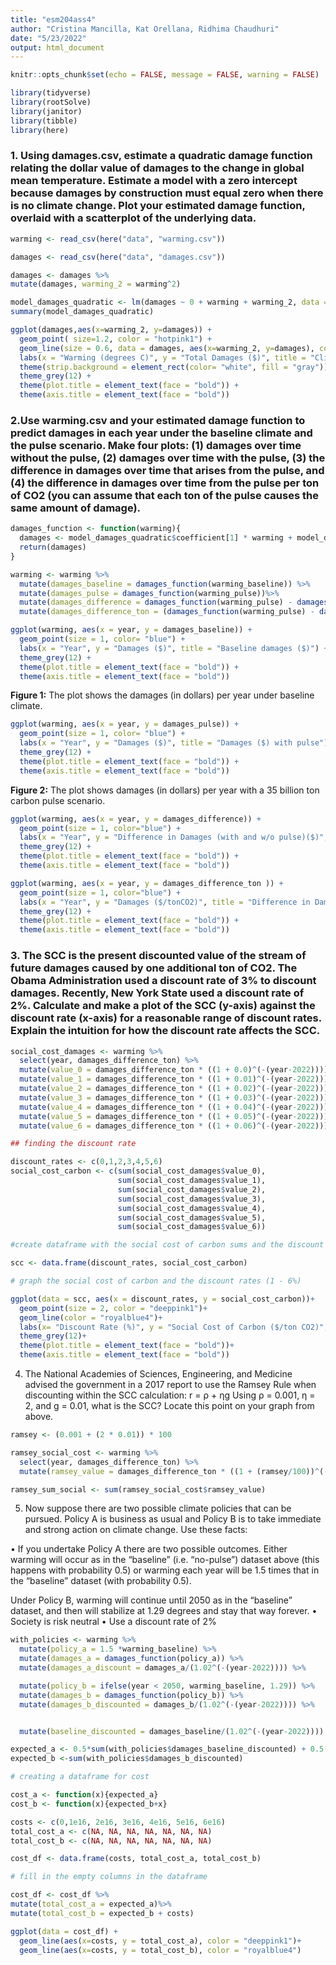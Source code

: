 ```yaml
---
title: "esm204ass4"
author: "Cristina Mancilla, Kat Orellana, Ridhima Chaudhuri"
date: "5/23/2022"
output: html_document
---
```


```r
knitr::opts_chunk$set(echo = FALSE, message = FALSE, warning = FALSE)

library(tidyverse)
library(rootSolve)
library(janitor)
library(tibble)
library(here) 
```

### 1. Using damages.csv, estimate a quadratic damage function relating the dollar value of damages to the change in global mean temperature. Estimate a model with a zero intercept because damages by construction must equal zero when there is no climate change. Plot your estimated damage function, overlaid with a scatterplot of the underlying data.


```r
warming <- read_csv(here("data", "warming.csv"))

damages <- read_csv(here("data", "damages.csv"))
```

```r
damages <- damages %>%
mutate(damages, warming_2 = warming^2)
```


```r
model_damages_quadratic <- lm(damages ~ 0 + warming + warming_2, data = damages)
summary(model_damages_quadratic)
```

```r
ggplot(damages,aes(x=warming_2, y=damages)) + 
  geom_point( size=1.2, color = "hotpink1") +
  geom_line(size = 0.6, data = damages, aes(x=warming_2, y=damages), color = "navyblue") +
  labs(x = "Warming (degrees C)", y = "Total Damages ($)", title = "Climate Change Damages Due to Warming") +
  theme(strip.background = element_rect(color= "white", fill = "gray"))+
  theme_grey(12) +
  theme(plot.title = element_text(face = "bold")) +
  theme(axis.title = element_text(face = "bold")) 

```




### 2.Use warming.csv and your estimated damage function to predict damages in each year under the baseline climate and the pulse scenario. Make four plots: (1) damages over time without the pulse, (2) damages over time with the pulse, (3) the difference in damages over time that arises from the pulse, and (4) the difference in damages over time from the pulse per ton of CO2 (you can assume that each ton of the pulse causes the same amount of damage).

```r
damages_function <- function(warming){
  damages <- model_damages_quadratic$coefficient[1] * warming + model_damages_quadratic$coefficient[2] * (warming^2)
  return(damages)
}
```


```r
warming <- warming %>%
  mutate(damages_baseline = damages_function(warming_baseline)) %>%
  mutate(damages_pulse = damages_function(warming_pulse))%>%
  mutate(damages_difference = damages_function(warming_pulse) - damages_function(warming_baseline))%>%
  mutate(damages_difference_ton = (damages_function(warming_pulse) - damages_function(warming_baseline)) / 35000000000)
```

```r

ggplot(warming, aes(x = year, y = damages_baseline)) +
  geom_point(size = 1, color= "blue") +
  labs(x = "Year", y = "Damages ($)", title = "Baseline damages ($)") +
  theme_grey(12) +
  theme(plot.title = element_text(face = "bold")) +
  theme(axis.title = element_text(face = "bold")) 
```
**Figure 1:** The plot shows the damages (in dollars)  per year under baseline climate. 


```r
ggplot(warming, aes(x = year, y = damages_pulse)) +
  geom_point(size = 1, color= "blue") +
  labs(x = "Year", y = "Damages ($)", title = "Damages ($) with pulse") +
  theme_grey(12) +
  theme(plot.title = element_text(face = "bold")) +
  theme(axis.title = element_text(face = "bold")) 
```

**Figure 2:** The plot shows damages (in dollars) per year with a 35 billion ton carbon pulse scenario.
```r
ggplot(warming, aes(x = year, y = damages_difference)) +
  geom_point(size = 1, color="blue") +
  labs(x = "Year", y = "Difference in Damages (with and w/o pulse)($)", title = "Difference in Damages") +
  theme_grey(12) +
  theme(plot.title = element_text(face = "bold")) +
  theme(axis.title = element_text(face = "bold")) 

ggplot(warming, aes(x = year, y = damages_difference_ton )) +
  geom_point(size = 1, color="blue") +
  labs(x = "Year", y = "Damages ($/tonCO2)", title = "Difference in Damages (per ton of CO2)") +
  theme_grey(12) +
  theme(plot.title = element_text(face = "bold")) +
  theme(axis.title = element_text(face = "bold")) 
```


### 3. The SCC is the present discounted value of the stream of future damages caused by one additional ton of CO2. The Obama Administration used a discount rate of 3% to discount damages. Recently, New York State used a discount rate of 2%. Calculate and make a plot of the SCC (y-axis) against the discount rate (x-axis) for a reasonable range of discount rates. Explain the intuition for how the discount rate affects the SCC.

```r
social_cost_damages <- warming %>%
  select(year, damages_difference_ton) %>%
  mutate(value_0 = damages_difference_ton * ((1 + 0.0)^(-(year-2022)))) %>%
  mutate(value_1 = damages_difference_ton * ((1 + 0.01)^(-(year-2022)))) %>%
  mutate(value_2 = damages_difference_ton * ((1 + 0.02)^(-(year-2022)))) %>%
  mutate(value_3 = damages_difference_ton * ((1 + 0.03)^(-(year-2022)))) %>%
  mutate(value_4 = damages_difference_ton * ((1 + 0.04)^(-(year-2022)))) %>%
  mutate(value_5 = damages_difference_ton * ((1 + 0.05)^(-(year-2022)))) %>%
  mutate(value_6 = damages_difference_ton * ((1 + 0.06)^(-(year-2022))))

```

```r
## finding the discount rate 

discount_rates <- c(0,1,2,3,4,5,6)
social_cost_carbon <- c(sum(social_cost_damages$value_0), 
                        sum(social_cost_damages$value_1), 
                        sum(social_cost_damages$value_2), 
                        sum(social_cost_damages$value_3), 
                        sum(social_cost_damages$value_4), 
                        sum(social_cost_damages$value_5), 
                        sum(social_cost_damages$value_6))

#create dataframe with the social cost of carbon sums and the discount rate 

scc <- data.frame(discount_rates, social_cost_carbon)

```


```r
# graph the social cost of carbon and the discount rates (1 - 6%)

ggplot(data = scc, aes(x = discount_rates, y = social_cost_carbon))+
  geom_point(size = 2, color = "deeppink1")+
  geom_line(color = "royalblue4")+ 
  labs(x= "Discount Rate (%)", y = "Social Cost of Carbon ($/ton CO2)", title = "Social Cost of Carbon by Discount Rate (1-6%)") + 
  theme_grey(12)+
  theme(plot.title = element_text(face = "bold"))+
  theme(axis.title = element_text(face = "bold"))


```

4. The National Academies of Sciences, Engineering, and Medicine advised the government in a 2017 report to use the Ramsey Rule when discounting within the SCC calculation:
     r = ρ + ηg
Using ρ = 0.001, η = 2, and g = 0.01, what is the SCC? Locate this point on your graph from above.

```r

ramsey <- (0.001 + (2 * 0.01)) * 100

ramsey_social_cost <- warming %>%
  select(year, damages_difference_ton) %>%
  mutate(ramsey_value = damages_difference_ton * ((1 + (ramsey/100))^(-(year-2022)))) 

ramsey_sum_social <- sum(ramsey_social_cost$ramsey_value)

```


5. Now suppose there are two possible climate policies that can be pursued. Policy A is business as usual and Policy B is to take immediate and strong action on climate change. Use these facts:

• If you undertake Policy A there are two possible outcomes. Either warming will occur as in the “baseline” (i.e. “no-pulse”) dataset above (this happens with probability 0.5) or warming each year will be 1.5 times that in the “baseline” dataset (with probability 0.5). 

Under Policy B, warming will continue until 2050 as in the “baseline” dataset, and then
will stabilize at 1.29 degrees and stay that way forever.
• Society is risk neutral
• Use a discount rate of 2%

```r
with_policies <- warming %>%
  mutate(policy_a = 1.5 *warming_baseline) %>% 
  mutate(damages_a = damages_function(policy_a)) %>%
  mutate(damages_a_discount = damages_a/(1.02^(-(year-2022)))) %>%

  mutate(policy_b = ifelse(year < 2050, warming_baseline, 1.29)) %>%
  mutate(damages_b = damages_function(policy_b)) %>%
  mutate(damages_b_discounted = damages_b/(1.02^(-(year-2022)))) %>%


  mutate(baseline_discounted = damages_baseline/(1.02^(-(year-2022))))
```


```r
expected_a <- 0.5*sum(with_policies$damages_baseline_discounted) + 0.5 * sum(with_policies$damages_a_discount)
expected_b <-sum(with_policies$damages_b_discounted)
```


```r
# creating a dataframe for cost 

cost_a <- function(x){expected_a}
cost_b <- function(x){expected_b+x}

costs <- c(0,1e16, 2e16, 3e16, 4e16, 5e16, 6e16)
total_cost_a <- c(NA, NA, NA, NA, NA, NA, NA)
total_cost_b <- c(NA, NA, NA, NA, NA, NA, NA)

cost_df <- data.frame(costs, total_cost_a, total_cost_b)

# fill in the empty columns in the dataframe

cost_df <- cost_df %>%
mutate(total_cost_a = expected_a)%>%
mutate(total_cost_b = expected_b + costs) 

```

```r
ggplot(data = cost_df) + 
  geom_line(aes(x=costs, y = total_cost_a), color = "deeppink1")+
  geom_line(aes(x=costs, y = total_cost_b), color = "royalblue4")

```

